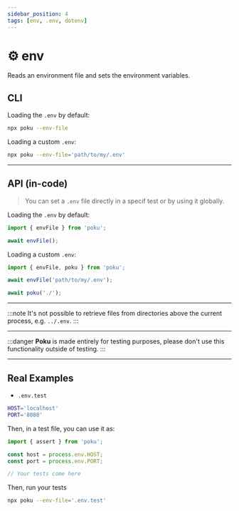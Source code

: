 ```yaml
---
sidebar_position: 4
tags: [env, .env, dotenv]
---
```


# ⚙️ env

Reads an environment file and sets the environment variables.

## CLI

Loading the `.env` by default:

```sh
npx poku --env-file
```

Loading a custom `.env`:

```sh
npx poku --env-file='path/to/my/.env'
```

<hr />

## API (in-code)

> You can set a `.env` file directly in a specif test or by using it globally.

Loading the `.env` by default:

```ts
import { envFile } from 'poku';

await envFile();
```

Loading a custom `.env`:

```ts
import { envFile, poku } from 'poku';

await envFile('path/to/my/.env');

await poku('./');
```

<hr />

:::note
It's not possible to retrieve files from directories above the current process, e.g. `../.env`.
:::

<hr />

:::danger
**Poku** is made entirely for testing purposes, please don't use this functionality outside of testing.
:::

<hr />

## Real Examples

- `.env.test`

```sh
HOST='localhost'
PORT='8080'
```

Then, in a test file, you can use it as:

```js
import { assert } from 'poku';

const host = process.env.HOST;
const port = process.env.PORT;

// Your tests come here
```

Then, run your tests

```sh
npx poku --env-file='.env.test'
```
